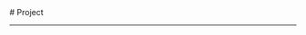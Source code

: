 
<BaseLayout title="Project">
  <BaseCard title="Project">
# Project

---

  </BaseCard>
  <div class="mt-8 mb-8">
    <ProjectCard
      title="Frosti"
      image=""
      desc="一个干净、优美、快速的博客模板！"
      url="https://github.com/EveSunMaple/Frosti"
      badge="Astro"
      target="_self"
    />
    <ProjectCard
      title="Word-testing-application"
      image=""
      desc="一个用Python和Tkinter制作的单词测试应用"
      url="https://github.com/EveSunMaple/Word-testing-application"
      badge="Python"
      target="_self"
    />
    <ProjectCard
      title="InfinitySky"
      image=""
      desc="一个ExtraEasy2D的示例项目"
      url="https://github.com/EveSunMaple/InfinitySky"
      badge="C++"
      target="_self"
    />
    <ProjectCard
      title="code-judge"
      image=""
      desc="An elegant yet uncomplicated CPP judging system for informatics competitions."
      url="https://github.com/EveSunMaple/code-judge"
      badge="C++"
      target="_self"
    />
  </div>
</BaseLayout>
<ProjectJS />
